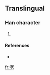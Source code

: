 ==Translingual==

===Han character===
{{Han char|rn=30|rad=口|as=08|sn=11|four=|canj=口尸十口 (RSJR)}}

# {{defn|Han|sort=口08}}

====References====
* {{Han ref|kx=0196.261|hdz=10647.051|uh=5579|ud=21881}}

[[fr:啹]]